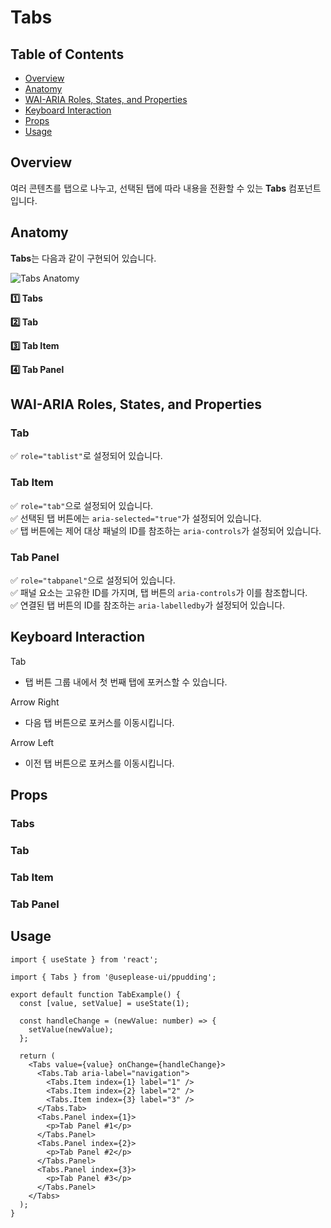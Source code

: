 


<Meta of={TabsExampleStories} />

<style>
  {`
      #storybook-docs code {
        font-size: 14px !important;
        font-weight: 600;
      }

      #storybook-docs pre {
        font-size: 16px !important;
        font-weight: 500;
        background-color: #f7fafc !important;
      }

      #storybook-docs p,
      #storybook-docs li {
        font-size: 16px !important;
      }

      #storybook-docs a:hover {
        text-decoration: underline !important;
      }

      #storybook-docs h1 {
        margin-bottom: 40px !important;
      }

      #storybook-docs h2 {
        font-weight: 600 !important;
        margin-top: 60px !important;
      }

      #storybook-docs h2:first-of-type {
        margin-top: 0px !important;
      }

      #storybook-docs .img-container {
        padding: 10px !important;
        border-radius: 4px !important;
        box-shadow: rgba(0, 0, 0, 0.1) 0px 1px 3px 0px !important;
      }

      #storybook-docs .img-container b {
        margin-bottom: 20px !important;
      }

      #storybook-docs img {
        width: 748px !important;
        height: 400px !important;
        margin: 0 auto !important;
        object-fit: contain;
      }

      #storybook-docs .keyboard {
        width: max-content;
        border: 1px solid black;
        padding: 2px 8px;
        border-radius: 4px;
        box-shadow: 1px 1px 0px 0px black;
        font-weight: 600;
      }
  `}
</style>

# Tabs

## Table of Contents

- [Overview](#overview)
- [Anatomy](#anatomy)
- [WAI-ARIA Roles, States, and Properties](#wai-aria-roles-states-and-properties)
- [Keyboard Interaction](#keyboard-interaction)
- [Props](#props)
- [Usage](#usage)

## Overview

여러 콘텐츠를 탭으로 나누고, 선택된 탭에 따라 내용을 전환할 수 있는 **Tabs** 컴포넌트입니다.

## Anatomy

**Tabs**는 다음과 같이 구현되어 있습니다.

<div className="img-container">
  <img src={AnatomyImage} alt="Tabs Anatomy" />
</div>

**1️⃣ Tabs**

**2️⃣ Tab**

**3️⃣ Tab Item**

**4️⃣ Tab Panel**

## WAI-ARIA Roles, States, and Properties

### Tab

✅ `role="tablist"`로 설정되어 있습니다.

### Tab Item

✅ `role="tab"`으로 설정되어 있습니다.  
✅ 선택된 탭 버튼에는 `aria-selected="true"`가 설정되어 있습니다.  
✅ 탭 버튼에는 제어 대상 패널의 ID를 참조하는 `aria-controls`가 설정되어 있습니다.

### Tab Panel

✅ `role="tabpanel"`으로 설정되어 있습니다.  
✅ 패널 요소는 고유한 ID를 가지며, 탭 버튼의 `aria-controls`가 이를 참조합니다.  
✅ 연결된 탭 버튼의 ID를 참조하는 `aria-labelledby`가 설정되어 있습니다.

## Keyboard Interaction

<div className="keyboard">Tab</div>

- 탭 버튼 그룹 내에서 첫 번째 탭에 포커스할 수 있습니다.

<div className="keyboard">Arrow Right</div>

- 다음 탭 버튼으로 포커스를 이동시킵니다.

<div className="keyboard">Arrow Left</div>

- 이전 탭 버튼으로 포커스를 이동시킵니다.

## Props

### Tabs

<ArgTypes of={TabsStories} />

### Tab

<ArgTypes of={TabStories} />

### Tab Item

<ArgTypes of={TabItemStories} />

### Tab Panel

<ArgTypes of={TabPanelStories} />

## Usage

```tsx
import { useState } from 'react';

import { Tabs } from '@useplease-ui/ppudding';

export default function TabExample() {
  const [value, setValue] = useState(1);

  const handleChange = (newValue: number) => {
    setValue(newValue);
  };

  return (
    <Tabs value={value} onChange={handleChange}>
      <Tabs.Tab aria-label="navigation">
        <Tabs.Item index={1} label="1" />
        <Tabs.Item index={2} label="2" />
        <Tabs.Item index={3} label="3" />
      </Tabs.Tab>
      <Tabs.Panel index={1}>
        <p>Tab Panel #1</p>
      </Tabs.Panel>
      <Tabs.Panel index={2}>
        <p>Tab Panel #2</p>
      </Tabs.Panel>
      <Tabs.Panel index={3}>
        <p>Tab Panel #3</p>
      </Tabs.Panel>
    </Tabs>
  );
}
```
